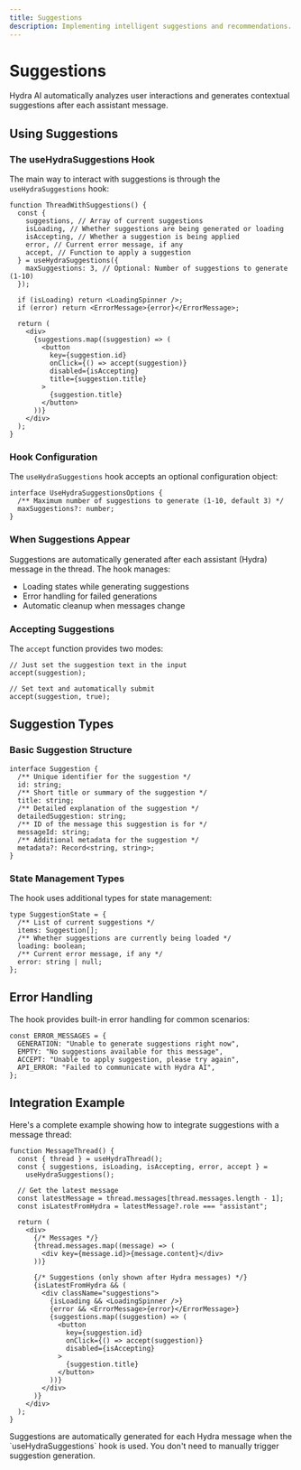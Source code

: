```yaml
---
title: Suggestions
description: Implementing intelligent suggestions and recommendations.
---
```


# Suggestions

Hydra AI automatically analyzes user interactions and generates contextual suggestions after each assistant message.

## Using Suggestions

### The useHydraSuggestions Hook

The main way to interact with suggestions is through the `useHydraSuggestions` hook:

```tsx
function ThreadWithSuggestions() {
  const {
    suggestions, // Array of current suggestions
    isLoading, // Whether suggestions are being generated or loading
    isAccepting, // Whether a suggestion is being applied
    error, // Current error message, if any
    accept, // Function to apply a suggestion
  } = useHydraSuggestions({
    maxSuggestions: 3, // Optional: Number of suggestions to generate (1-10)
  });

  if (isLoading) return <LoadingSpinner />;
  if (error) return <ErrorMessage>{error}</ErrorMessage>;

  return (
    <div>
      {suggestions.map((suggestion) => (
        <button
          key={suggestion.id}
          onClick={() => accept(suggestion)}
          disabled={isAccepting}
          title={suggestion.title}
        >
          {suggestion.title}
        </button>
      ))}
    </div>
  );
}
```

### Hook Configuration

The `useHydraSuggestions` hook accepts an optional configuration object:

```tsx
interface UseHydraSuggestionsOptions {
  /** Maximum number of suggestions to generate (1-10, default 3) */
  maxSuggestions?: number;
}
```

### When Suggestions Appear

Suggestions are automatically generated after each assistant (Hydra) message in the thread. The hook manages:

- Loading states while generating suggestions
- Error handling for failed generations
- Automatic cleanup when messages change

### Accepting Suggestions

The `accept` function provides two modes:

```tsx
// Just set the suggestion text in the input
accept(suggestion);

// Set text and automatically submit
accept(suggestion, true);
```

## Suggestion Types

### Basic Suggestion Structure

```tsx
interface Suggestion {
  /** Unique identifier for the suggestion */
  id: string;
  /** Short title or summary of the suggestion */
  title: string;
  /** Detailed explanation of the suggestion */
  detailedSuggestion: string;
  /** ID of the message this suggestion is for */
  messageId: string;
  /** Additional metadata for the suggestion */
  metadata?: Record<string, string>;
}
```

### State Management Types

The hook uses additional types for state management:

```tsx
type SuggestionState = {
  /** List of current suggestions */
  items: Suggestion[];
  /** Whether suggestions are currently being loaded */
  loading: boolean;
  /** Current error message, if any */
  error: string | null;
};
```

## Error Handling

The hook provides built-in error handling for common scenarios:

```tsx
const ERROR_MESSAGES = {
  GENERATION: "Unable to generate suggestions right now",
  EMPTY: "No suggestions available for this message",
  ACCEPT: "Unable to apply suggestion, please try again",
  API_ERROR: "Failed to communicate with Hydra AI",
};
```

## Integration Example

Here's a complete example showing how to integrate suggestions with a message thread:

```tsx
function MessageThread() {
  const { thread } = useHydraThread();
  const { suggestions, isLoading, isAccepting, error, accept } =
    useHydraSuggestions();

  // Get the latest message
  const latestMessage = thread.messages[thread.messages.length - 1];
  const isLatestFromHydra = latestMessage?.role === "assistant";

  return (
    <div>
      {/* Messages */}
      {thread.messages.map((message) => (
        <div key={message.id}>{message.content}</div>
      ))}

      {/* Suggestions (only shown after Hydra messages) */}
      {isLatestFromHydra && (
        <div className="suggestions">
          {isLoading && <LoadingSpinner />}
          {error && <ErrorMessage>{error}</ErrorMessage>}
          {suggestions.map((suggestion) => (
            <button
              key={suggestion.id}
              onClick={() => accept(suggestion)}
              disabled={isAccepting}
            >
              {suggestion.title}
            </button>
          ))}
        </div>
      )}
    </div>
  );
}
```

<Callout type="info">
  Suggestions are automatically generated for each Hydra message when the
  `useHydraSuggestions` hook is used. You don't need to manually trigger
  suggestion generation.
</Callout>
